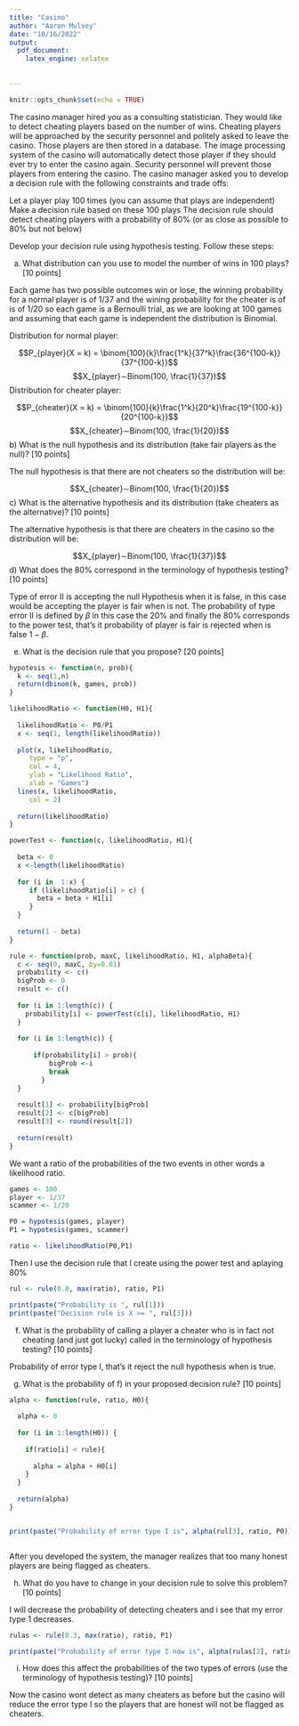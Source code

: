 ```yaml
---
title: "Casino"
author: "Aaron Mulvey"
date: "10/16/2022"
output:
  pdf_document:
    latex_engine: xelatex
  
  
---
```


```r
knitr::opts_chunk$set(echo = TRUE)
```


The casino manager hired you as a consulting statistician. They would like to detect cheating players based
on the number of wins. Cheating players will be approached by the security personnel and politely asked to
leave the casino. Those players are then stored in a database. The image processing system of the casino will
automatically detect those player if they should ever try to enter the casino again. Security personnel will
prevent those players from entering the casino.
The casino manager asked you to develop a decision rule with the following constraints and trade offs:

Let a player play 100 times (you can assume that plays are independent)
Make a decision rule based on these 100 plays
The decision rule should detect cheating players with a probability of 80% (or as close as possible to
80% but not below)

Develop your decision rule using hypothesis testing. Follow these steps:

a) What distribution can you use to model the number of wins in 100 plays? [10 points]

Each game has two possible outcomes win or lose, the winning probability for a normal player is of 1/37 and the wining probability for the cheater is of is of 1/20 so each game is a Bernoulli trial, as we are looking at 100 games and assuming that each game is independent the distribution is Binomial.

Distribution for normal player:

$$P_{player}(X = k) = \binom{100}{k}\frac{1^k}{37^k}\frac{36^{100-k}}{37^{100-k}}$$
$$X_{player}∼Binom(100, \frac{1}{37})$$
Distribution for cheater player:

$$P_{cheater}(X = k) = \binom{100}{k}\frac{1^k}{20^k}\frac{19^{100-k}}{20^{100-k}}$$
$$X_{cheater}∼Binom(100, \frac{1}{20})$$
b) What is the null hypothesis and its distribution (take fair players as the null)? [10 points]

The null hypothesis is that there are not cheaters so the distribution will be:

$$X_{cheater}∼Binom(100, \frac{1}{20})$$
c) What is the alternative hypothesis and its distribution (take cheaters as the alternative)? [10 points]

The alternative hypothesis is that there are cheaters in the casino so the distribution will be:

$$X_{player}∼Binom(100, \frac{1}{37})$$
d) What does the 80% correspond in the terminology of hypothesis testing? [10 points]

Type of error II is accepting the null Hypothesis when it is false, in this case would be accepting the player is fair when is not.
The probability of type error II is defined by $\beta$ in this case the 20% and finally the 80% corresponds to the power test, that's it probability of player is fair is rejected when is false $1 - \beta.$

e) What is the decision rule that you propose? [20 points]


```r

hypotesis <- function(n, prob){
  k <- seq(1,n)
  return(dbinom(k, games, prob))
}

likelihoodRatio <- function(H0, H1){
  
  likelihoodRatio <- P0/P1
  x <- seq(1, length(likelihoodRatio))
  
  plot(x, likelihoodRatio, 
     type = "p",
     col = 4,
     ylab = "Likelihood Ratio",
     xlab = "Games")
  lines(x, likelihoodRatio,
     col = 2)
  
  return(likelihoodRatio)
}

powerTest <- function(c, likelihoodRatio, H1){
  
  beta <- 0
  x <-length(likelihoodRatio)
  
  for (i in  1:x) {
     if (likelihoodRatio[i] > c) {
       beta = beta + H1[i]
     }
  }
  
  return(1 - beta)
}

rule <- function(prob, maxC, likelihoodRatio, H1, alphaBeta){
  c <- seq(0, maxC, by=0.01)
  probability <- c()
  bigProb <- 0
  result <- c()
  
  for (i in 1:length(c)) {
    probability[i] <- powerTest(c[i], likelihoodRatio, H1)
  }
  
  for (i in 1:length(c)) {
    
      if(probability[i] > prob){
          bigProb <-i
          break
        }
  }
  
  result[1] <- probability[bigProb]
  result[2] <- c[bigProb]
  result[3] <- round(result[2])
  
  return(result)
}

```

We want a ratio of the probabilities of the two events in other words a likelihood ratio.

```r

games <- 100
player <- 1/37
scammer <- 1/20

P0 = hypotesis(games, player)
P1 = hypotesis(games, scammer)

ratio <- likelihoodRatio(P0,P1)


```

Then I use the decision rule that I create using the power test and aplaying 80% 
```r

rul <- rule(0.8, max(ratio), ratio, P1)

print(paste("Probability is ", rul[1]))
print(paste("Decision rule is X >= ", rul[3]))
```


f) What is the probability of calling a player a cheater who is in fact not cheating (and just got lucky)
called in the terminology of hypothesis testing? [10 points]

Probability of error type I, that's it reject the null hypothesis when is true.


g) What is the probability of f) in your proposed decision rule? [10 points]

```r

alpha <- function(rule, ratio, H0){
  
  alpha <- 0
  
  for (i in 1:length(H0)) {
     
    if(ratio[i] < rule){
        
      alpha = alpha + H0[i]
    }
  }
  
  return(alpha)
}


print(paste("Probability of error type I is", alpha(rul[3], ratio, P0)))



```

After you developed the system, the manager realizes that too many honest players are being flagged as
cheaters.

h) What do you have to change in your decision rule to solve this problem? [10 points]

I will decrease the probability of detecting cheaters and i see that my error type 1 decreases.
```r
rulas <- rule(0.3, max(ratio), ratio, P1)

print(paste("Probability of error type I now is", alpha(rulas[2], ratio, P0)))

```

i) How does this affect the probabilities of the two types of errors (use the terminology of hypothesis
testing)? [10 points]

Now the casino wont detect as many cheaters as before but the casino will reduce the error type I so the players that are honest will not be flagged as cheaters.


